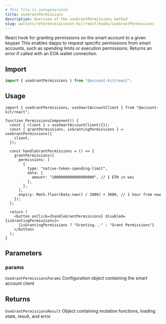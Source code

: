 ```yaml
---
# This file is autogenerated
title: useGrantPermissions
description: Overview of the useGrantPermissions method
slug: wallets/reference/account-kit/react/hooks/useGrantPermissions
---
```


React hook for granting permissions on the smart account to a given keypair
This enables dapps to request specific permissions from smart accounts, such as spending limits or execution permissions.
Returns an error if called with an EOA wallet connection.

## Import

```ts
import { useGrantPermissions } from "@account-kit/react";
```

## Usage

```tsx twoslash
import { useGrantPermissions, useSmartAccountClient } from "@account-kit/react";

function PermissionsComponent() {
  const { client } = useSmartAccountClient({});
  const { grantPermissions, isGrantingPermissions } = useGrantPermissions({
    client,
  });

  const handleGrantPermissions = () => {
    grantPermissions({
      permissions: [
        {
          type: "native-token-spending-limit",
          data: {
            amount: "1000000000000000000", // 1 ETH in wei
          },
        },
      ],
      expiry: Math.floor(Date.now() / 1000) + 3600, // 1 hour from now
    });
  };

  return (
    <button onClick={handleGrantPermissions} disabled={isGrantingPermissions}>
      {isGrantingPermissions ? "Granting..." : "Grant Permissions"}
    </button>
  );
}
```

## Parameters

### params

`UseGrantPermissionsParams`
Configuration object containing the smart account client

## Returns

`UseGrantPermissionsResult`
Object containing mutation functions, loading state, result, and error
